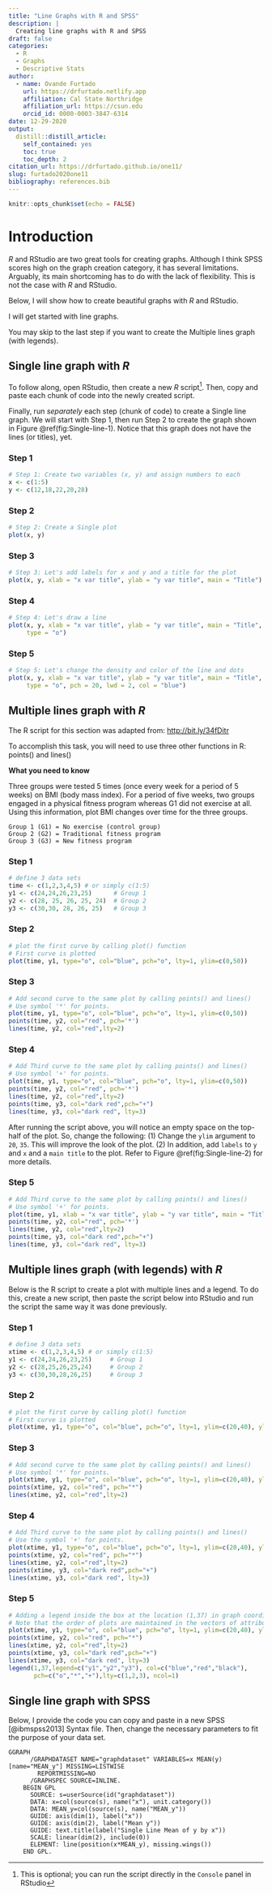 ```yaml
---
title: "Line Graphs with R and SPSS"
description: |
  Creating line graphs with R and SPSS
draft: false
categories:
  - R
  - Graphs
  - Descriptive Stats
author:
  - name: Ovande Furtado
    url: https://drfurtado.netlify.app
    affiliation: Cal State Northridge
    affiliation_url: https://csun.edu
    orcid_id: 0000-0003-3847-6314
date: 12-29-2020
output:
  distill::distill_article:
    self_contained: yes
    toc: true
    toc_depth: 2
citation_url: https://drfurtado.github.io/one11/
slug: furtado2020one11
bibliography: references.bib
---
```


```r
knitr::opts_chunk$set(echo = FALSE)
```

# Introduction

*R* and RStudio are two great tools for creating graphs. Although I think SPSS scores high on the graph creation category, it has several limitations. Arguably, its main shortcoming has to do with the lack of flexibility. This is not the case with *R* and RStudio.

Below, I will show how to create beautiful graphs with *R* and RStudio.

I will get started with line graphs.

<aside>
You may skip to the last step if you want to create the Multiple lines graph (with legends).
</aside>

## Single line graph with *R*

To follow along, open RStudio, then create a new *R* script[^1]. Then, copy and paste each chunk of code into the newly created script.

[^1]: This is optional; you can run the script directly in the `Console` panel in RStudio

Finally, run *separately* each step (chunk of code) to create a Single line graph. We will start with Step 1, then run Step 2 to create the graph shown in Figure \@ref(fig:Single-line-1). Notice that this graph does not have the lines (or titles), yet.

### Step 1

```r
# Step 1: Create two variables (x, y) and assign numbers to each
x <- c(1:5)
y <- c(12,18,22,20,28)
```

### Step 2

```r
# Step 2: Create a Single plot
plot(x, y)
```

### Step 3

```r
# Step 3: Let's add labels for x and y and a title for the plot
plot(x, y, xlab = "x var title", ylab = "y var title", main = "Title")
```

### Step 4

```r
# Step 4: Let's draw a line
plot(x, y, xlab = "x var title", ylab = "y var title", main = "Title", 
     type = "o")
```

### Step 5

```r
# Step 5: Let's change the density and color of the line and dots
plot(x, y, xlab = "x var title", ylab = "y var title", main = "Title", 
     type = "o", pch = 20, lwd = 2, col = "blue")
```

## Multiple lines graph with *R*

<aside>

The R script for this section was adapted from: <http://bit.ly/34fDitr>

</aside>

To accomplish this task, you will need to use three other functions in R: points() and lines()

**What you need to know**

Three groups were tested 5 times (once every week for a period of 5 weeks) on BMI (body mass index). For a period of five weeks, two groups engaged in a physical fitness program whereas G1 did not exercise at all. Using this information, plot BMI changes over time for the three groups.

    Group 1 (G1) = No exercise (control group)
    Group 2 (G2) = Traditional fitness program
    Group 3 (G3) = New fitness program

### Step 1

```r
# define 3 data sets
time <- c(1,2,3,4,5) # or simply c(1:5)
y1 <- c(24,24,26,23,25)      # Group 1
y2 <- c(28, 25, 26, 25, 24)  # Group 2
y3 <- c(30,30, 28, 26, 25)   # Group 3
```

### Step 2

```r
# plot the first curve by calling plot() function
# First curve is plotted
plot(time, y1, type="o", col="blue", pch="o", lty=1, ylim=c(0,50))
```

### Step 3

```r
# Add second curve to the same plot by calling points() and lines()
# Use symbol '*' for points.
plot(time, y1, type="o", col="blue", pch="o", lty=1, ylim=c(0,50))
points(time, y2, col="red", pch='*')
lines(time, y2, col="red",lty=2)
```

### Step 4

```r
# Add Third curve to the same plot by calling points() and lines()
# Use symbol '+' for points.
plot(time, y1, type="o", col="blue", pch="o", lty=1, ylim=c(0,50))
points(time, y2, col="red", pch='*')
lines(time, y2, col="red",lty=2)
points(time, y3, col="dark red",pch="+")
lines(time, y3, col="dark red", lty=3)
```

After running the script above, you will notice an empty space on the top-half of the plot. So, change the following: (1) Change the `ylim` argument to `20`, `35`. This will improve the look of the plot. (2) In addition, add `labels` to `y` and `x` and a `main title` to the plot. Refer to Figure \@ref(fig:Single-line-2) for more details.

### Step 5

```r
# Add Third curve to the same plot by calling points() and lines()
# Use symbol '+' for points.
plot(time, y1, xlab = "x var title", ylab = "y var title", main = "Title", type="o", col="blue", pch="o", lty=1, ylim=c(20,35))
points(time, y2, col="red", pch='*')
lines(time, y2, col="red",lty=2)
points(time, y3, col="dark red",pch="+")
lines(time, y3, col="dark red", lty=3)
```

## Multiple lines graph (with legends) with *R*

Below is the R script to create a plot with multiple lines and a legend. To do this, create a new script, then paste the script below into RStudio and run the script the same way it was done previously.

### Step 1

```r
# define 3 data sets
xtime <- c(1,2,3,4,5) # or simply c(1:5)
y1 <- c(24,24,26,23,25)     # Group 1
y2 <- c(28,25,26,25,24)     # Group 2
y3 <- c(30,30,28,26,25)     # Group 3
```

### Step 2

```r
# plot the first curve by calling plot() function
# First curve is plotted
plot(xtime, y1, type="o", col="blue", pch="o", lty=1, ylim=c(20,40), ylab="y" )
```

### Step 3

```r
# Add second curve to the same plot by calling points() and lines()
# Use symbol '*' for points.
plot(xtime, y1, type="o", col="blue", pch="o", lty=1, ylim=c(20,40), ylab="y" )
points(xtime, y2, col="red", pch="*")
lines(xtime, y2, col="red",lty=2)
```

### Step 4

```r
# Add Third curve to the same plot by calling points() and lines()
# Use the symbol '+' for points.
plot(xtime, y1, type="o", col="blue", pch="o", lty=1, ylim=c(20,40), ylab="y" )
points(xtime, y2, col="red", pch="*")
lines(xtime, y2, col="red",lty=2)
points(xtime, y3, col="dark red",pch="+")
lines(xtime, y3, col="dark red", lty=3)
```

### Step 5

```r
# Adding a legend inside the box at the location (1,37) in graph coordinates.
# Note that the order of plots are maintained in the vectors of attributes.
plot(xtime, y1, type="o", col="blue", pch="o", lty=1, ylim=c(20,40), ylab="y" )
points(xtime, y2, col="red", pch="*")
lines(xtime, y2, col="red",lty=2)
points(xtime, y3, col="dark red",pch="+")
lines(xtime, y3, col="dark red", lty=3)
legend(1,37,legend=c("y1","y2","y3"), col=c("blue","red","black"),
       pch=c("o","*","+"),lty=c(1,2,3), ncol=1)
```

## Single line graph with SPSS

Below, I provide the code you can copy and paste in a new SPSS [@ibmspss2013] Syntax file. Then, change the necessary parameters to fit the purpose of your data set.

    GGRAPH
          /GRAPHDATASET NAME="graphdataset" VARIABLES=x MEAN(y)[name="MEAN_y"] MISSING=LISTWISE 
            REPORTMISSING=NO
          /GRAPHSPEC SOURCE=INLINE.
        BEGIN GPL
          SOURCE: s=userSource(id("graphdataset"))
          DATA: x=col(source(s), name("x"), unit.category())
          DATA: MEAN_y=col(source(s), name("MEAN_y"))
          GUIDE: axis(dim(1), label("x"))
          GUIDE: axis(dim(2), label("Mean y"))
          GUIDE: text.title(label("Single Line Mean of y by x"))
          SCALE: linear(dim(2), include(0))
          ELEMENT: line(position(x*MEAN_y), missing.wings())
        END GPL.